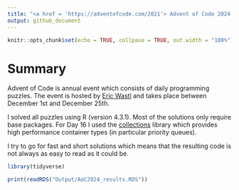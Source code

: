 ```yaml
---
title: "<a href = 'https://adventofcode.com/2021'> Advent of Code 2024 </a>"
output: github_document
---
```


```r
knitr::opts_chunk$set(echo = TRUE, collpase = TRUE, out.width = "100%")
```

# Summary

Advent of Code is annual event which consists of daily programming puzzles.
The event is hosted by [Eric Wastl](http://was.tl/) and takes place between December 1st and December 25th.

I solved all puzzles using R (version 4.3.1). Most of the solutions only require base packages.
For Day 16 I used the [collections](https://cran.r-project.org/web/packages/collections/index.html) library which provides high performance container types (in particular priority queues). 

I try to go for fast and short solutions which means that the resulting 
code is not always as easy to read as it could be.


```r
library(tidyverse)

print(readRDS("Output/AoC2024_results.RDS"))
```
